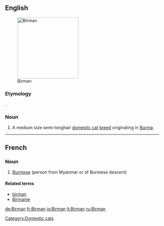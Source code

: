 {{also|birman}}
==English==
[[Image:Minerva-25.jpg|thumb|200px|Birman]]
===Etymology===
{{etyl|fr}} {{term|Birman}}.
===Noun===
{{en-noun|s|-|sg=[[Birman]]}}

# A medium size semi-longhair [[domestic cat]] [[breed]] originating in [[Burma]].

{{wikipedia|Birman}}
{{commonscat|Birman}}

[[Category:Domestic cats]]

----

==French==

===Noun===
{{fr-noun|m|f=Birmane}}

# [[Burmese]] (person from Myanmar or of Burmese descent)

====Related terms====
*[[birman]]
*[[Birmanie]]

[[de:Birman]]
[[fr:Birman]]
[[io:Birman]]
[[lt:Birman]]
[[ru:Birman]]